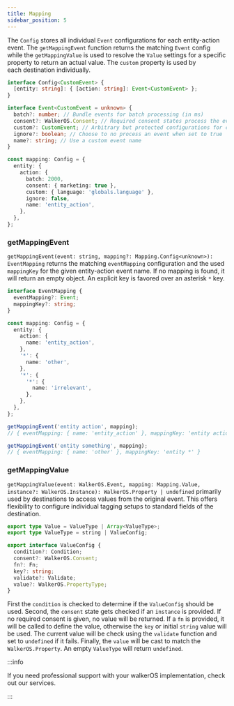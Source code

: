 ```yaml
---
title: Mapping
sidebar_position: 5
---
```



The `Config` stores all individual `Event` configurations for each entity-action
event. The&nbsp;<Link to="#getmappingevent">`getMappingEvent`</Link> function
returns the matching `Event` config while
the&nbsp;<Link to="#getmappingvalue">`getMappingValue`</Link> is used to resolve
the `Value` settings for a specific property to return an actual value. The
`custom` property is used by
each&nbsp;<Link to="/docs/destinations/">destination</Link> individually.

```ts
interface Config<CustomEvent> {
  [entity: string]: { [action: string]: Event<CustomEvent> };
}

interface Event<CustomEvent = unknown> {
  batch?: number; // Bundle events for batch processing (in ms)
  consent?: WalkerOS.Consent; // Required consent states process the event
  custom?: CustomEvent; // Arbitrary but protected configurations for custom event config
  ignore?: boolean; // Choose to no process an event when set to true
  name?: string; // Use a custom event name
}

const mapping: Config = {
  entity: {
    action: {
      batch: 2000,
      consent: { marketing: true },
      custom: { language: 'globals.language' },
      ignore: false,
      name: 'entity_action',
    },
  },
};
```

### getMappingEvent

`getMappingEvent(event: string, mapping?: Mapping.Config<unknown>): EventMapping`
returns the matching `eventMapping` configuration and the used `mappingKey` for
the given entity-action event name. If no mapping is found, it will return an
empty object. An explicit key is favored over an asterisk `*` key.

```ts
interface EventMapping {
  eventMapping?: Event;
  mappingKey?: string;
}

const mapping: Config = {
  entity: {
    action: {
      name: 'entity_action',
    },
    '*': {
      name: 'other',
    },
    '*': {
      '*': {
        name: 'irrelevant',
      },
    },
  },
};

getMappingEvent('entity action', mapping);
// { eventMapping: { name: 'entity_action' }, mappingKey: 'entity action' }

getMappingEvent('entity something', mapping);
// { eventMapping: { name: 'other' }, mappingKey: 'entity *' }
```

### getMappingValue

`getMappingValue(event: WalkerOS.Event, mapping: Mapping.Value, instance?: WalkerOS.Instance): WalkerOS.Property | undefined`
primarily used by destinations to access values from the original event. This
offers flexibility to configure
individual&nbsp;<Link to="/docs/sources/walkerjs/tagging">tagging setups</Link>
to standard fields of the destination.

```ts
export type Value = ValueType | Array<ValueType>;
export type ValueType = string | ValueConfig;

export interface ValueConfig {
  condition?: Condition;
  consent?: WalkerOS.Consent;
  fn?: Fn;
  key?: string;
  validate?: Validate;
  value?: WalkerOS.PropertyType;
}
```

First the `condition` is checked to determine if the `ValueConfig` should be
used. Second, the `consent` state gets checked if an `instance` is provided. If
no required consent is given, no value will be returned. If a `fn` is provided,
it will be called to define the value, otherwise the `key` or initial `string`
value will be used. The current value will be check using the `validate`
function and set to `undefined` if it fails. Finally, the `value` will be cast
to match the `WalkerOS.Property`. An empty `ValueType` will return `undefined`.

:::info

If you need professional support with your walkerOS implementation, check out
our&nbsp;<Link to="/services">services</Link>.

:::
